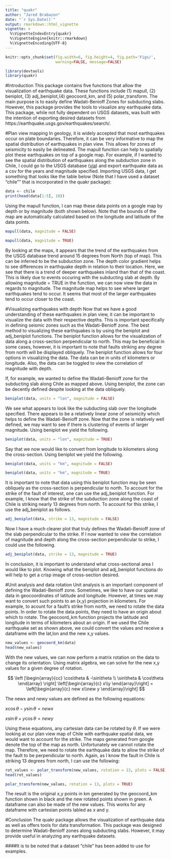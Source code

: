 ```yaml
---
title: "quakr"
author: "Jared Brabazon"
date: "`r Sys.Date()`"
output: rmarkdown::html_vignette
vignette: >
  %\VignetteIndexEntry{quakr}
  %\VignetteEngine{knitr::rmarkdown}
  %\VignetteEncoding{UTF-8}
---
```

```r
knitr::opts_chunk$set(fig.width=6, fig.height=4, fig.path='Figs/',
                      warning=FALSE, message=FALSE)
```

```r
library(devtools)
library(quakr)
```

#Introduction
This package contains five functions that allow the visualization of earthquake data. These functions include (1) mapull, (2) beniplot, (3) adj_beniplot,(4) geocoord_km, and (5) polar_transform. The main purpose is to easily define Wadati-Benioff Zones for subducting slabs. However, this package provides the tools to visualize any earthquake data. This package, while not fully dependent on USGS datasets, was built with the intention of exporting desired datasets from https://earthquake.usgs.gov/earthquakes/search/. 

#Plan view mapping
In geology, it is widely accepted that most earthquakes occur on plate boundaries. Therefore, it can be very informative to map the spatial distribution of earthquakes in plan view. This allows for zones of seismicity to easily be delineated. The mapull function can help to spatially plot these earthquakes on top of a google map. For example, if I wanted to see the spatial distribution of earthquakes along the subduction zone in Chile, I could go to the USGS database ([via](https://earthquake.usgs.gov/earthquakes/search/)) and export earthquake data as a csv for the years and magnitude specified. Importing USGS data, I get something that looks like the table below (Note that I have used a dataset "chile"" that is incorporated in the quakr package):
```r
data <- chile
print(head(data[1:5], 10))
```

Using the mapull function, I can map these data points on a google map by depth or by magnitude (both shown below). Note that the bounds of the map are automatically calculated based on the longitude and latitude of the data points.

```r
mapull(data, magnitude = FALSE)
```

```r
mapull(data, magnitude = TRUE)
```

By looking at the maps, it appears that the trend of the earthquakes from the USGS database trend around 15 degrees from North (top of map). This can be inferred to be the subduction zone. The depth color gradient helps to see differences in earthquake depth in relation to their location. Here, we see that there is a trend of deeper earthquakes inland than that of the coast. This is likely due to events occuring with the subducting slab at depth. By allowing magnitude = TRUE in the function, we can now view the data in regards to magnitude. The magnitude map helps to see where larger earthquakes tend to occur. It seems that most of the larger earthquakes tend to occur closer to the coast.


#Visualizing earthquakes with depth
Now that we have a good understanding of these earthquakes in plan view, it can be important to visualize the data with their respective depths. This is important specifically in defining seismic zones such as the Wadati-Benioff zone. The best method to visualizing these earthquakes is by using the beniplot and adj_beniplot functions. The beniplot function allows for the visualization of data along a cross-section perpendicular to north. This may be beneficial in some cases, however, it is important to note that faults striking any degree from north will be displayed obliquely. The beniplot function allows for four options in visualizing the data. The data can be in units of kilometers or longitude. Also, the data can be toggled to view the correlation of magnitude with depth.

If, for example, we wanted to define the Wadati-Benioff zone for the subducting slab along Chile as mapped above. Using beniplot, the zone can be decently defined despite looking at the data obliquely.

```r
beniplot(data, units = "lon", magnitude = FALSE)
```


We see what appears to look like the subducting slab over the longitude specified. There appears to be a relatively linear zone of seismicity which helps to define the Wadati-Benioff zone. Now that the zone is relatively well defined, we may want to see if there is clustering of events of larger magnitude. Using beniplot we yield the following.

```r
beniplot(data, units = "lon", magnitude = TRUE)
```

Say that we now would like to convert from longitude to kilometers along the cross-section. Using beniplot we yield the following.

```r
beniplot(data, units = "km", magnitude = FALSE)
```

```r
beniplot(data, units = "km", magnitude = TRUE)
```


It is important to note that data using this beniplot function may be seen obliquely as the cross-section is perpendicular to north. To account for the strike of the fault of interest, one can use the adj_beniplot function. For example, I know that the strike of the subduction zone along the coast of Chile is striking nearly 13 degrees from north. To account for this strike, I use the adj_beniplot as follows.

```r
adj_beniplot(data, strike = 13, magnitude = FALSE)
```

Now I have a much clearer plot that truly defines the Wadati-Benioff zone of the slab perpendicular to the strike. If I now wanted to view the correlation of magnitude and depth along the cross-section perpendicular to strike, I could use the following.

```r
adj_beniplot(data, strike = 13, magnitude = TRUE)
```

In conclusion, it is important to understand what cross-sectional area I would like to plot. Knowing what the beniplot and adj_beniplot functions do will help to get a crisp image of cross-section desired.

#Unit analysis and data rotation
Unit analysis is an important component of defining the Wadati-Benioff zone. Sometimes, we like to have our spatial data in geocoordinates of latitude and longitude. However, at times we may want to convert such points to an (x,y) projection in kilometers. For example, to acount for a fault's strike from north, we need to rotate the data points. In order to rotate the data points, they need to have an origin about which to rotate. The geocoord_km function projects the latitude and longitude in terms of kilometers about an origin. If we used the Chile earthquake set as shown above, we could convert the values and receive a dataframe with the lat,lon and the new x,y values.

```r
new_values <- geocoord_km(data)
head(new_values)
```

With the new values, we can now perform a matrix rotation on the data to change its orientation. Using matrix algebra, we can solve for the new x,y values for a given degree of rotation. 

$$
\left [\begin{array}{cc} \cos\theta & -\sin\theta \\ \sin\theta & \cos\theta \end{array} \right] \left[\begin{array}{c} x\\y \end{array}\right] = \left[\begin{array}{c} new x\\new y \end{array}\right]
$$

The newx and newy values are defined as the following equations:

$x\cos\theta - y\sin\theta = newx$

$x\sin\theta + y\cos\theta = newy$

Using these equations, any cartesian data can be rotated by $\theta$. If we were looking at our plan view map of Chile with earthquake spatial data, we would want to account for the strike. The maps generated from google denote the top of the map as north. Unfortunately we cannot rotate the map. Therefore, we need to rotate the earthquake data to allow the strike of the fault to be perpendicular to north. Again, as I know the fault in Chile is striking 13 degrees from north, I can use the following:

```r
rot_values <- polar_transform(new_values, rotation = 13, plots = FALSE)
head(rot_values)
```

```r
polar_transform(new_values, rotation = 13, plots = TRUE)
```

The result is the original x,y points in km generated by the geocoord_km function shown in black and the new rotated points shown in green. A dataframe can also be made of the new values. This works for any dataframe with cartesian points labled as x and y. 

#Conclusion
The quakr package allows the visualization of earthquake data as well as offers tools for data transformation. This package was designed to determine Wadati-Benioff zones along subducting slabs. However, it may provide useful in analyzing any earthquake datasets.

####It is to be noted that a dataset "chile" has been added to use for examples.